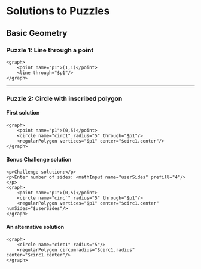 
# Solutions to Puzzles

## Basic Geometry

<a id="geo1_sol"></a>
### Puzzle 1: Line through a point

```doenet
<graph>
    <point name="p1">(1,1)</point>
    <line through="$p1"/>
</graph>
```

---

<a id="geo2_sol"></a>
### Puzzle 2: Circle with inscribed polygon

#### First solution
```doenet
<graph>
    <point name="p1">(0,5)</point>
    <circle name="circ1" radius="5" through="$p1"/>
    <regularPolygon vertices="$p1" center="$circ1.center"/>
</graph>
```

#### Bonus Challenge solution
```doenet
<p>Challenge solution:</p>
<p>Enter number of sides: <mathInput name="userSides" prefill="4"/></p>
<graph>
    <point name="p1">(0,5)</point>
    <circle name="circ`" radius="5" through="$p1"/>
    <regularPolygon vertices="$p1" center="$circ1.center" numSides="$userSides"/>
</graph>
```

#### An alternative solution
```doenet
<graph>
    <circle name="circ1" radius="5"/>
    <regularPolygon circumradius="$circ1.radius" center="$circ1.center"/>
</graph>
```